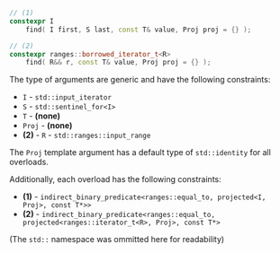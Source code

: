 ```cpp
// (1)
constexpr I
    find( I first, S last, const T& value, Proj proj = {} );

// (2)
constexpr ranges::borrowed_iterator_t<R>
    find( R&& r, const T& value, Proj proj = {} );
```

The type of arguments are generic and have the following constraints:
- `I` - `std::input_iterator`
- `S` - `std::sentinel_for<I>`
- `T` - **(none)**
- `Proj` - **(none)**
- **(2)** - `R` - `std::ranges::input_range`

The `Proj` template argument has a default type of `std::identity` for all overloads.

Additionally, each overload has the following constraints:
- **(1)** - `indirect_binary_predicate<ranges::equal_to, projected<I, Proj>, const T*>>`
- **(2)** - `indirect_binary_predicate<ranges::equal_to, projected<ranges::iterator_t<R>, Proj>, const T*>`

(The `std::` namespace was ommitted here for readability)
